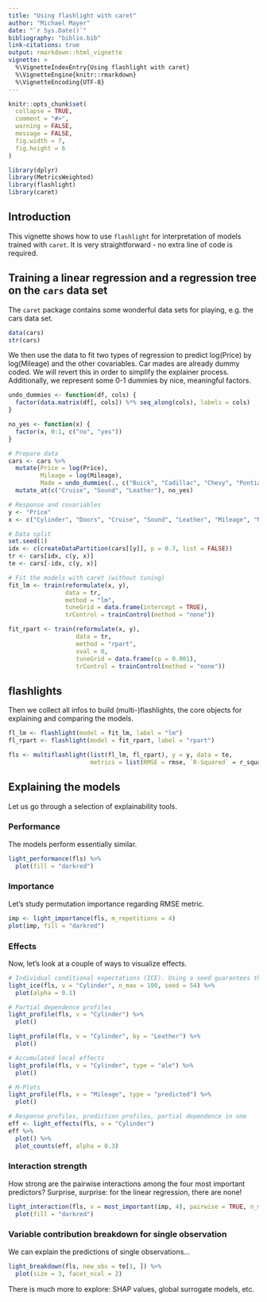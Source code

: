 ```yaml
---
title: "Using flashlight with caret"
author: "Michael Mayer"
date: "`r Sys.Date()`"
bibliography: "biblio.bib"
link-citations: true
output: rmarkdown::html_vignette
vignette: >
  %\VignetteIndexEntry{Using flashlight with caret}
  %\VignetteEngine{knitr::rmarkdown}
  %\VignetteEncoding{UTF-8}
---
```


```r
knitr::opts_chunk$set(
  collapse = TRUE,
  comment = "#>",
  warning = FALSE,
  message = FALSE,
  fig.width = 7,
  fig.height = 6
)
```

```r
library(dplyr)
library(MetricsWeighted)
library(flashlight)
library(caret)
```

## Introduction

This vignette shows how to use `flashlight` for interpretation of models trained with `caret`. It is very straightforward - no extra line of code is required.

## Training a linear regression and a regression tree on the `cars` data set

The `caret` package contains some wonderful data sets for playing, e.g. the cars data set.


```r
data(cars)
str(cars)
```

We then use the data to fit two types of regression to predict log(Price) by log(Mileage) and the other covariables. Car mades are already dummy coded. We will revert this in order to simplify the explainer process. Additionally, we represent some 0-1 dummies by nice, meaningful factors.

```r
undo_dummies <- function(df, cols) {
  factor(data.matrix(df[, cols]) %*% seq_along(cols), labels = cols)
}

no_yes <- function(x) {
  factor(x, 0:1, c("no", "yes"))
}

# Prepare data
cars <- cars %>% 
  mutate(Price = log(Price),
         Mileage = log(Mileage),
         Made = undo_dummies(., c("Buick", "Cadillac", "Chevy", "Pontiac", "Saab", "Saturn"))) %>% 
  mutate_at(c("Cruise", "Sound", "Leather"), no_yes)

# Response and covariables
y <- "Price"
x <- c("Cylinder", "Doors", "Cruise", "Sound", "Leather", "Mileage", "Made")

# Data split
set.seed(1)
idx <- c(createDataPartition(cars[[y]], p = 0.7, list = FALSE))
tr <- cars[idx, c(y, x)]
te <- cars[-idx, c(y, x)]

# Fit the models with caret (without tuning)
fit_lm <- train(reformulate(x, y), 
                data = tr, 
                method = "lm", 
                tuneGrid = data.frame(intercept = TRUE),
                trControl = trainControl(method = "none"))

fit_rpart <- train(reformulate(x, y), 
                   data = tr,  
                   method = "rpart", 
                   xval = 0,
                   tuneGrid = data.frame(cp = 0.001),
                   trControl = trainControl(method = "none"))
```

## flashlights

Then we collect all infos to build (multi-)flashlights, the core objects for explaining and comparing the models.

```r
fl_lm <- flashlight(model = fit_lm, label = "lm")
fl_rpart <- flashlight(model = fit_rpart, label = "rpart")

fls <- multiflashlight(list(fl_lm, fl_rpart), y = y, data = te, 
                       metrics = list(RMSE = rmse, `R-Squared` = r_squared))
```

## Explaining the models

Let us go through a selection of explainability tools.

### Performance

The models perform essentially similar.

```r
light_performance(fls) %>% 
  plot(fill = "darkred")
```

### Importance

Let's study permutation importance regarding RMSE metric.

```r
imp <- light_importance(fls, m_repetitions = 4) 
plot(imp, fill = "darkred")
```


### Effects

Now, let's look at a couple of ways to visualize effects.

```r
# Individual conditional expectations (ICE). Using a seed guarantees the same observations across models
light_ice(fls, v = "Cylinder", n_max = 100, seed = 54) %>% 
  plot(alpha = 0.1)

# Partial dependence profiles
light_profile(fls, v = "Cylinder") %>% 
  plot()

light_profile(fls, v = "Cylinder", by = "Leather") %>% 
  plot()

# Accumulated local effects
light_profile(fls, v = "Cylinder", type = "ale") %>% 
  plot()

# M-Plots
light_profile(fls, v = "Mileage", type = "predicted") %>% 
  plot()

# Response profiles, prediction profiles, partial dependence in one
eff <- light_effects(fls, v = "Cylinder") 
eff %>% 
  plot() %>% 
  plot_counts(eff, alpha = 0.3)
```

### Interaction strength

How strong are the pairwise interactions among the four most important predictors? Surprise, surprise: for the linear regression, there are none!

```r
light_interaction(fls, v = most_important(imp, 4), pairwise = TRUE, n_max = 50, seed = 63) %>%
  plot(fill = "darkred")
```  

### Variable contribution breakdown for single observation

We can explain the predictions of single observations...

```r
light_breakdown(fls, new_obs = te[1, ]) %>% 
  plot(size = 3, facet_ncol = 2)
```

There is much more to explore: SHAP values, global surrogate models, etc.

